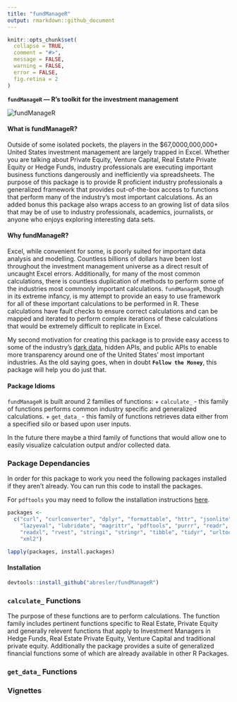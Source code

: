 ```yaml
---
title: "fundManageR"
output: rmarkdown::github_document
---
```

```r
knitr::opts_chunk$set(
  collapse = TRUE,
  comment = "#>",
  message = FALSE,
  warning = FALSE,
  error = FALSE,
  fig.retina = 2
)
```

<strong>`fundManageR` — R's toolkit for the investment management</strong>

<img src = 'http://i.imgur.com/ryDGtVV.jpg' alt="fundManageR">

#### <strong>What is fundManageR?</strong>
Outside of some isolated pockets, the players in the $67,0000,000,000+ United States investment management are largely trapped in Excel.  Whether you are talking about Private Equity, Venture Capital, Real Estate Private Equity or Hedge Funds, industry professionals are executing important business functions dangerously and inefficiently via spreadsheets.  The purpose of this package is to provide R proficient industry professionals a generalized framework that provides out-of-the-box access to functions that perform many of the industry's most important calculations.  As an added bonus this package also wraps access to an growing list of data silos that may be of use to industry professionals, academics, journalists, or anyone who enjoys exploring interesting data sets.

#### <strong>Why fundManageR?</strong>
Excel, while convenient for some, is poorly suited for important data analysis and modelling.  Countless billions of dollars have been lost throughout the investment management universe as a direct result of uncaught Excel errors.  Additionally, for many of the most common calculations, there is countless duplication of methods to perform some of the industries most commonly important calculations.  `fundManageR`, though in its extreme infancy, is my attempt to provide an easy to use framework for all of these important calculations to be performed in R.  These calculations have fault checks to ensure correct calculations and can be mapped and iterated to perform complex iterations of these calculations that would be extremely difficult to replicate in Excel.

My second motivation for creating this package is to provide easy access to some of the industry's [dark data](http://www.gartner.com/it-glossary/dark-data), hidden APIs, and public APIs to enable more transparency around one of the United States' most important industries.  As the old saying goes, when in doubt <strong>`Follow the Money`</strong>, this package will help you do just that.

#### Package Idioms
`fundManageR` is built around 2 families of functions: 
+ `calculate_` - this family of functions performs common industry specific and generalized calculations.
+ `get_data_` - this family of functions retrieves data either from a specified silo or based upon user inputs.

In the future there maybe a third family of functions that would allow one to easily visualize calculation output and/or collected data.

### Package Dependancies 
In order for this package to work you need the following packages installed if they aren't already.  You can run this code to install the packages.

For `pdftools` you may need to follow the installation instructions [here](https://github.com/ropensci/pdftools).

```r
packages <- 
  c("curl", "curlconverter", "dplyr", "formattable", "httr", "jsonlite", 
    "lazyeval", "lubridate", "magrittr", "pdftools", "purrr", "readr", 
    "readxl", "rvest", "stringi", "stringr", "tibble", "tidyr", "urltools", 
    "xml2")

lapply(packages, install.packages)
```



#### <strong>Installation</strong>

```r
devtools::install_github("abresler/fundManageR")
```


### `calculate_` Functions 
The purpose of these functions are to perform calculations.  The function family includes pertinent functions specific to Real Estate, Private Equity and generally relevent functions that apply to Investment Managers in Hedge Funds, Real Estate Private Equity, Venture Capital and traditional private equity.  Additionally the package provides a suite of generalized financial functions some of which are already available in other R Packages. 


### `get_data_` Functions


### Vignettes
